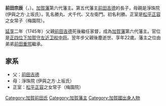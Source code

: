 {{Infobox officeholder 
| name= 前田宗辰
| image= Maeda Munetoki.jpg
| caption=
| order=[[加賀藩|加賀藩]]第6代藩主
| term_start=1745年
| term_end=1746年
| predecessor=[[前田吉德|前田吉德]]
| successor= [[前田重熙|前田重熙]]
| birth_date={{birth date|1725|6|5}}<br>（[[享保|享保]]十年4月25日）
| birth_place= 
| death_date={{death date and age|1747|1|18|1725|6|5}}<br>（[[延享|延享]]三年12月8日）
| death_place= 
| module  = {{日本武士|child=yes
|時代= [[江户时代|江户时代]]中期
|改名= 勝丸、犬千代（幼名）→利勝（初名）→宗辰
|别名= 
|戒名= 大應院殿梅觀雪峯大居士
|墓所= 
|朝廷官位= [[加賀國|加賀守]]、[[正四位|正四位下]][[近卫府|左近卫权中将]]
|主君= [[德川家重|德川家重]]
|藩  = [[加賀國|加賀國]][[加賀藩|加賀藩]]主
|氏族= [[前田氏|前田氏]]
|父母= 父：[[前田吉德|前田吉德]]、母：淨珠院 (伊與之方‧上坂氏）
|兄弟= '''前田宗辰'''、[[前田重熙|前田重熙]]、[[前田利和|前田利和]]、[[前田重靖|前田重靖]]、[[前田重教|前田重教]]、[[前田利實|前田利實]]、[[前田治脩|前田治脩]]、喜代（[[淺野宗恒|淺野宗恒]]正室）、聰（[[前田利幸|前田利幸]]正室）、楊（[[佐竹義真|佐竹義真]]正室）、暢（[[酒井忠宜|酒井忠宜]]正室）
|妻= 正室：[[松平正容|松平正容]]之女'''常子（梅園院）'''
|子= 無
 }}
}}
'''前田宗辰'''（{{jpn|j=前田 宗辰|kana=まえだ むねとき|rm=Maeda Munetoki}}，{{bd|1725年|6月5日|1747年|1月18日|}}）。[[加賀藩|加賀藩]]第六代藩主。第五代藩主[[前田吉德|前田吉德]]的長子，母親是淨珠院 (伊與之方‧上坂氏）。乳名勝丸、犬千代、又左衛門。初名利勝。正室是[[松平正容|松平正容]]之女常子（梅園院）。

[[延享|延享]]二年（1745年）父親[[前田吉德|前田吉德]]死後繼任家督，成為[[加賀藩|加賀藩]]第六代藩主。官位是[[正四位|正四位下]][[加賀国|加賀守]][[近卫府|左近卫权中将]]。翌年步父親後塵逝世、享年22歲。藩主之位由弟弟[[前田重煕|前田重煕]]繼承。

==家系==
*父：[[前田吉德|前田吉德]]
*母：淨珠院 (伊與之方‧上坂氏）
*正室：[[松平正容|松平正容]]之女常子（梅園院）

{{前田氏歷代當主}}
{{加賀藩主|[[前田吉德|前田吉德]]|[[前田重煕|前田重煕]]|1745年 - 1746年}}

{{Japan-Daimyō-stub}}
{{DEFAULTSORT:Maeda Munetoki}}

[[Category:加賀前田氏|Category:加賀前田氏]]
[[Category:加賀藩主|Category:加賀藩主]]
[[Category:加賀國出身人物|Category:加賀國出身人物]]